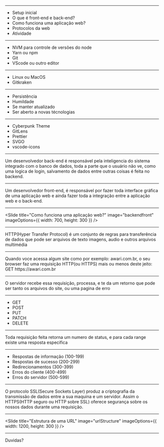 

<Intro title="Introdução ao desenvolvimento web" image="introDev" />

---

<Slide title="O que vamos ver hoje?">
  <ul>
    <Appear>
      <li>Setup inicial</li>
      <li>O que é front-end e back-end?</li>
      <li>Como funciona uma aplicação web?</li>
      <li>Protocolos da web</li>
      <li>Atividade</li>
    </Appear>
  </ul>
</Slide>

---

<Slide title="Setup inicial">
  <ul>
    <li>NVM para controle de versões do node</li>
    <li>Yarn ou npm</li>
    <li>Git</li>
    <li>VScode ou outro editor</li>
  </ul>
</Slide>

---

<Slide title="Requisitos opcionais">
  <ul>
    <li>Linux ou MacOS</li>
    <li>Gitkraken</li>
  </ul>
</Slide>

---

<Slide title="Requisitos para ser um ótimo desenvolvedor">
  <ul>
    <Appear>
      <li>Persistência</li>
      <li>Humildade</li>
      <li>Se manter atualizado</li>
      <li>Ser aberto a novas técnologias</li>
    </Appear>
  </ul>
</Slide>

---

<Slide title="Extensões que eu uso no VSCode">
  <ul>
    <li>Cyberpunk Theme</li>
    <li>GitLens</li>
    <li>Prettier</li>
    <li>SVGO</li>
    <li>vscode-icons</li>
  </ul>
</Slide>

---

<Slide title="O que é back-end?">
  Um desenvolvedor back-end é responsável pela inteligencia do sistema integrado
  com o banco de dados, toda a parte que o usuário não ve, como uma logica de
  login, salvamento de dados entre outras coisas é feita no backend.
</Slide>

---

<Slide title="O que é front-end?">
  Um desenvolvedor front-end, é responsável por fazer toda interface gráfica de
  uma aplicação web e ainda fazer toda a integração entre a aplicação web e o
  back-end.
</Slide>

---

<Slide
  title="Como funciona uma aplicação web?"
  image="backendfront"
  imageOptions={{ width: 700, height: 300 }}
/>

---

<Slide title="O que é HTTP?">
  HTTP(Hyper Transfer Protocol) é um conjunto de regras para transferência de
  dados que pode ser arquivos de texto imagens, audio e outros arquivos
  multimédia
</Slide>

---

<Slide title="O que acontece quando eu acesso um site?">
  Quando voce acessa algum site como por exemplo: awari.com.br, o seu browser
  faz uma requisição HTTP(ou HTTPS) mais ou menos deste jeito: GET
  https://awari.com.br
</Slide>

---

<Slide title="O que acontece quando eu acesso um site?">
  O servidor recebe essa requisição, processa, e te da um retorno que pode ser
  tanto os arquivos do site, ou uma pagina de erro
</Slide>

---

<Slide title="Principais métodos HTTP">
  <ul>
    <Appear>
      <li>GET</li>
      <li>POST</li>
      <li>PUT</li>
      <li>PATCH</li>
      <li>DELETE</li>
    </Appear>
  </ul>
</Slide>

---

<Slide title="Códigos de status">
  Toda requisição feita retorna um numero de status, e para cada range existe
  uma resposta especifica
</Slide>

---

<Slide title="Códigos de status">
  <ul>
    <Appear>
      <li>Respostas de informação (100-199)</li>
      <li>Respostas de sucesso (200-299)</li>
      <li>Redirecionamentos (300-399)</li>
      <li>Erros do cliente (400-499)</li>
      <li>Erros do servidor (500-599)</li>
    </Appear>
  </ul>
</Slide>

---

<Slide title="Diferença entre HTTP e HTTPS">
  O protocolo SSL(Secure Sockets Layer) produz a criptografia da transmissão de
  dados entre a sua maquina e um servidor. Assim o HTTPS(HTTP seguro ou HTTP
  sobre SSL) oferece segurança sobre os nossos dados durante uma requisição.
</Slide>

---

<Slide
  title="Estrutura de uma URL"
  image="urlStructure"
  imageOptions={{ width: 1200, height: 300 }}
/>

---

<Slide title="Isso é tudo pessoal!">Duvidas?</Slide>
